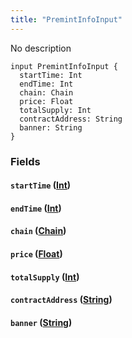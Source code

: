 ```yaml
---
title: "PremintInfoInput"
---
```


No description

```
input PremintInfoInput {
  startTime: Int
  endTime: Int
  chain: Chain
  price: Float
  totalSupply: Int
  contractAddress: String
  banner: String
}

```

### Fields[](#fields "Direct link to heading")

#### `startTime` ([Int](/developer/graphql-api/references/scalars/int))[](#starttime-int "Direct link to heading")

#### `endTime` ([Int](/developer/graphql-api/references/scalars/int))[](#endtime-int "Direct link to heading")

#### `chain` ([Chain](/developer/graphql-api/references/enums/chain))[](#chain-chain "Direct link to heading")

#### `price` ([Float](/developer/graphql-api/references/scalars/float))[](#price-float "Direct link to heading")

#### `totalSupply` ([Int](/developer/graphql-api/references/scalars/int))[](#totalsupply-int "Direct link to heading")

#### `contractAddress` ([String](/developer/graphql-api/references/scalars/string))[](#contractaddress-string "Direct link to heading")

#### `banner` ([String](/developer/graphql-api/references/scalars/string))[](#banner-string "Direct link to heading")